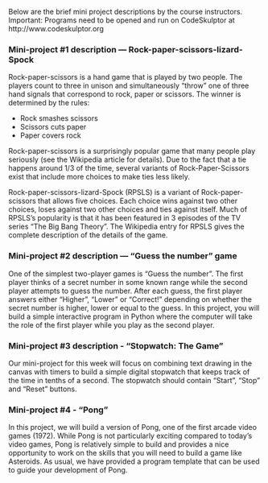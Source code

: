 Below are the brief mini project descriptions by the course instructors.
Important: Programs need to be opened and run on CodeSkulptor at http://www.codeskulptor.org

### Mini-project #1 description — Rock-paper-scissors-lizard-Spock

Rock-paper-scissors is a hand game that is played by two people. The players count to three in unison and simultaneously "throw” one of three hand signals that correspond to rock, paper or scissors. The winner is determined by the rules:

* Rock smashes scissors
* Scissors cuts paper
* Paper covers rock

Rock-paper-scissors is a surprisingly popular game that many people play seriously (see the Wikipedia article for details). Due to the fact that a tie happens around 1/3 of the time, several variants of Rock-Paper-Scissors exist that include more choices to make ties less likely.

Rock-paper-scissors-lizard-Spock (RPSLS) is a variant of Rock-paper-scissors that allows five choices. Each choice wins against two other choices, loses against two other choices and ties against itself. Much of RPSLS's popularity is that it has been featured in 3 episodes of the TV series "The Big Bang Theory". The Wikipedia entry for RPSLS gives the complete description of the details of the game.


### Mini-project #2 description — “Guess the number” game

One of the simplest two-player games is “Guess the number”. The first player thinks of a secret number in some known range while the second player attempts to guess the number. After each guess, the first player answers either “Higher”, “Lower” or “Correct!” depending on whether the secret number is higher, lower or equal to the guess. In this project, you will build a simple interactive program in Python where the computer will take the role of the first player while you play as the second player.


### Mini-project #3 description - "Stopwatch: The Game"

Our mini-project for this week will focus on combining text drawing in the canvas with timers to build a simple digital stopwatch that keeps track of the time in tenths of a second. The stopwatch should contain "Start", "Stop" and "Reset" buttons.


### Mini-project #4 - "Pong"

In this project, we will build a version of Pong, one of the first arcade video games (1972). While Pong is not particularly exciting compared to today's video games, Pong is relatively simple to build and provides a nice opportunity to work on the skills that you will need to build a game like Asteroids. As usual, we have provided a program template that can be used to guide your development of Pong. 
